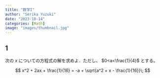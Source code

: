 ```yaml
---
title: "数学I"
author: "Serika Yuzuki"
date: "2023-10-14"
categories: [Math]
image: "images/thumbnail.jpg"
---
```


## 1

次の $x$ についての方程式の解を求めよ．ただし、 $0<a<\frac{1}{4}$ とする。

$$
x^2 + 2ax + \frac{1}{16} = -a + \sqrt{a^2 + x - \frac{1}{16}}\;
$$
